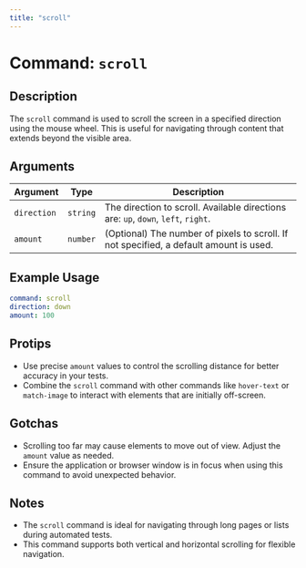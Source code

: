 ```yaml
---
title: "scroll"
---
```


# Command: `scroll`

## Description
The `scroll` command is used to scroll the screen in a specified direction using the mouse wheel. This is useful for navigating through content that extends beyond the visible area.

## Arguments
| Argument    | Type     | Description                                                                 |
|-------------|----------|-----------------------------------------------------------------------------|
| `direction` | `string` | The direction to scroll. Available directions are: `up`, `down`, `left`, `right`. |
| `amount`    | `number` | (Optional) The number of pixels to scroll. If not specified, a default amount is used. |

## Example Usage
```yaml
command: scroll
direction: down
amount: 100
```

## Protips
- Use precise `amount` values to control the scrolling distance for better accuracy in your tests.
- Combine the `scroll` command with other commands like `hover-text` or `match-image` to interact with elements that are initially off-screen.

## Gotchas
- Scrolling too far may cause elements to move out of view. Adjust the `amount` value as needed.
- Ensure the application or browser window is in focus when using this command to avoid unexpected behavior.

## Notes
- The `scroll` command is ideal for navigating through long pages or lists during automated tests.
- This command supports both vertical and horizontal scrolling for flexible navigation.
